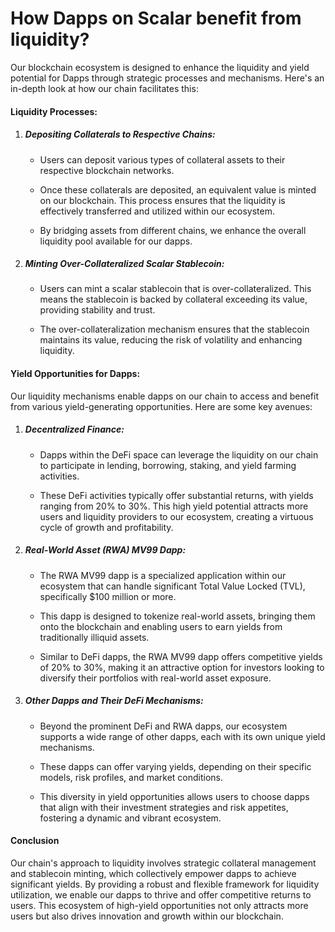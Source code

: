 # How Dapps on Scalar benefit from liquidity?

Our blockchain ecosystem is designed to enhance the liquidity and yield potential for Dapps through strategic processes and mechanisms. Here's an in-depth look at how our chain facilitates this:

#### Liquidity Processes:

1. ##### Depositing Collaterals to Respective Chains:

   - Users can deposit various types of collateral assets to their respective blockchain networks.

   - Once these collaterals are deposited, an equivalent value is minted on our blockchain. This process ensures that the liquidity is effectively transferred and utilized within our ecosystem.

   - By bridging assets from different chains, we enhance the overall liquidity pool available for our dapps.

2. ##### Minting Over-Collateralized Scalar Stablecoin:

   - Users can mint a scalar stablecoin that is over-collateralized. This means the stablecoin is backed by collateral exceeding its value, providing stability and trust.

   - The over-collateralization mechanism ensures that the stablecoin maintains its value, reducing the risk of volatility and enhancing liquidity.

#### Yield Opportunities for Dapps:

Our liquidity mechanisms enable dapps on our chain to access and benefit from various yield-generating opportunities. Here are some key avenues:

1. ##### Decentralized Finance:

   - Dapps within the DeFi space can leverage the liquidity on our chain to participate in lending, borrowing, staking, and yield farming activities.

   - These DeFi activities typically offer substantial returns, with yields ranging from 20% to 30%. This high yield potential attracts more users and liquidity providers to our ecosystem, creating a virtuous cycle of growth and profitability.

2. ##### Real-World Asset (RWA) MV99 Dapp:

   - The RWA MV99 dapp is a specialized application within our ecosystem that can handle significant Total Value Locked (TVL), specifically $100 million or more.

   - This dapp is designed to tokenize real-world assets, bringing them onto the blockchain and enabling users to earn yields from traditionally illiquid assets.

   - Similar to DeFi dapps, the RWA MV99 dapp offers competitive yields of 20% to 30%, making it an attractive option for investors looking to diversify their portfolios with real-world asset exposure.

3. ##### Other Dapps and Their DeFi Mechanisms:

   - Beyond the prominent DeFi and RWA dapps, our ecosystem supports a wide range of other dapps, each with its own unique yield mechanisms.

   - These dapps can offer varying yields, depending on their specific models, risk profiles, and market conditions.

   - This diversity in yield opportunities allows users to choose dapps that align with their investment strategies and risk appetites, fostering a dynamic and vibrant ecosystem.

#### Conclusion

Our chain's approach to liquidity involves strategic collateral management and stablecoin minting, which collectively empower dapps to achieve significant yields. By providing a robust and flexible framework for liquidity utilization, we enable our dapps to thrive and offer competitive returns to users. This ecosystem of high-yield opportunities not only attracts more users but also drives innovation and growth within our blockchain.
